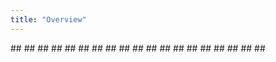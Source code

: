 ```yaml
---
title: "Overview"
---
```


<CardGroup>
  <Card title="📄️AI21SemanticTextSplitterThis example goes over how to use AI21SemanticTextSplitter in LangChain." href="/oss/integrations/document_transformers/ai21_semantic_text_splitter/" />
</CardGroup>

<CardGroup>
  <Card title="📄️Beautiful SoupBeautiful Soup is a Python package for parsing" href="/oss/integrations/document_transformers/beautiful_soup/">
    ##
  </Card>
</CardGroup>

<CardGroup>
  <Card title="📄️Cross Encoder RerankerThis notebook shows how to implement reranker in a retriever with your own cross encoder from Hugging Face cross encoder models or Hugging Face models that implements cross encoder function (example: BAAI/bge-reranker-base). SagemakerEndpointCrossEncoder enables you to use these HuggingFace models loaded on Sagemaker." href="/oss/integrations/document_transformers/cross_encoder_reranker/">
    ##
  </Card>
</CardGroup>

<CardGroup>
  <Card title="📄️DashScope RerankerThis notebook shows how to use DashScope Reranker for document compression and retrieval. DashScope is the generative AI service from Alibaba Cloud (Aliyun)." href="/oss/integrations/document_transformers/dashscope_rerank/">
    ##
  </Card>
</CardGroup>

<CardGroup>
  <Card title="📄️Doctran: extract propertiesWe can extract useful features of documents using the Doctran library, which uses OpenAI's function calling feature to extract specific metadata." href="/oss/integrations/document_transformers/doctran_extract_properties/">
    ##
  </Card>
</CardGroup>

<CardGroup>
  <Card title="📄️Doctran: interrogate documentsDocuments used in a vector store knowledge base are typically stored in a narrative or conversational format. However, most user queries are in question format. If we convert documents into Q&A format before vectorizing them, we can increase the likelihood of retrieving relevant documents, and decrease the likelihood of retrieving irrelevant documents." href="/oss/integrations/document_transformers/doctran_interrogate_document/">
    ##
  </Card>
</CardGroup>

<CardGroup>
  <Card title="📄️Doctran: language translationComparing documents through embeddings has the benefit of working across multiple languages. &#x22;Harrison says hello&#x22; and &#x22;Harrison dice hola&#x22; will occupy similar positions in the vector space because they have the same meaning semantically." href="/oss/integrations/document_transformers/doctran_translate_document/">
    ##
  </Card>
</CardGroup>

<CardGroup>
  <Card title="📄️Google Cloud Vertex AI RerankerThe Vertex Search Ranking API is one of the standalone APIs in Vertex AI Agent Builder. It takes a list of documents and reranks those documents based on how relevant the documents are to a query. Compared to embeddings, which look only at the semantic similarity of a document and a query, the ranking API can give you precise scores for how well a document answers a given query. The ranking API can be used to improve the quality of search results after retrieving an initial set of candidate documents." href="/oss/integrations/document_transformers/google_cloud_vertexai_rerank/">
    ##
  </Card>
</CardGroup>

<CardGroup>
  <Card title="📄️Google Cloud Document AIDocument AI is a document understanding platform from Google Cloud to transform unstructured data from documents into structured data, making it easier to understand, analyze, and consume." href="/oss/integrations/document_transformers/google_docai/">
    ##
  </Card>
</CardGroup>

<CardGroup>
  <Card title="📄️Google TranslateGoogle Translate is a multilingual neural machine translation service developed by Google to translate text, documents and websites from one language into another." href="/oss/integrations/document_transformers/google_translate/">
    ##
  </Card>
</CardGroup>

<CardGroup>
  <Card title="📄️HTML to texthtml2text is a Python package that converts a page of HTML into clean, easy-to-read plain ASCII text." href="/oss/integrations/document_transformers/html2text/">
    ##
  </Card>
</CardGroup>

<CardGroup>
  <Card title="📄️Infinity RerankerInfinity is a high-throughput, low-latency REST API for serving text-embeddings, reranking models and clip." href="/oss/integrations/document_transformers/infinity_rerank/">
    ##
  </Card>
</CardGroup>

<CardGroup>
  <Card title="📄️Jina RerankerThis notebook shows how to use Jina Reranker for document compression and retrieval." href="/oss/integrations/document_transformers/jina_rerank/">
    ##
  </Card>
</CardGroup>

<CardGroup>
  <Card title="📄️Markdownifymarkdownify is a Python package that converts HTML documents to Markdown format with customizable options for handling tags (links, images, ...), heading styles and other." href="/oss/integrations/document_transformers/markdownify/">
    ##
  </Card>
</CardGroup>

<CardGroup>
  <Card title="📄️NucliaNuclia automatically indexes your unstructured data from any internal and external source, providing optimized search results and generative answers. It can handle video and audio transcription, image content extraction, and document parsing." href="/oss/integrations/document_transformers/nuclia_transformer/">
    ##
  </Card>
</CardGroup>

<CardGroup>
  <Card title="📄️OpenAI metadata taggerIt can often be useful to tag ingested documents with structured metadata, such as the title, tone, or length of a document, to allow for a more targeted similarity search later. However, for large numbers of documents, performing this labelling process manually can be tedious." href="/oss/integrations/document_transformers/openai_metadata_tagger/">
    ##
  </Card>
</CardGroup>

<CardGroup>
  <Card title="📄️OpenVINO RerankerOpenVINO™ is an open-source toolkit for optimizing and deploying AI inference. The OpenVINO™ Runtime supports various hardware devices including x86 and ARM CPUs, and Intel GPUs. It can help to boost deep learning performance in Computer Vision, Automatic Speech Recognition, Natural Language Processing and other common tasks." href="/oss/integrations/document_transformers/openvino_rerank/">
    ##
  </Card>
</CardGroup>

<CardGroup>
  <Card title="📄️RankLLM RerankerRankLLM is a flexible reranking framework supporting listwise, pairwise, and pointwise ranking models. It includes RankVicuna, RankZephyr, MonoT5, DuoT5, LiT5, and FirstMistral, with integration for FastChat, vLLM, SGLang, and TensorRT-LLM for efficient inference. RankLLM is optimized for retrieval and ranking tasks, leveraging both open-source LLMs and proprietary rerankers like RankGPT and RankGemini. It supports batched inference, first-token reranking, and retrieval via BM25 and SPLADE." href="/oss/integrations/document_transformers/rankllm-reranker/">
    ##
  </Card>
</CardGroup>

<CardGroup>
  <Card title="📄️Volcengine RerankerThis notebook shows how to use Volcengine Reranker for document compression and retrieval. Volcengine is a cloud service platform developed by ByteDance, the parent company of TikTok." href="/oss/integrations/document_transformers/volcengine_rerank/">
    ##
  </Card>
</CardGroup>

<CardGroup>
  <Card title="📄️VoyageAI RerankerVoyage AI provides cutting-edge embedding/vectorizations models." href="/oss/integrations/document_transformers/voyageai-reranker/">
    ##
  </Card>
</CardGroup>
